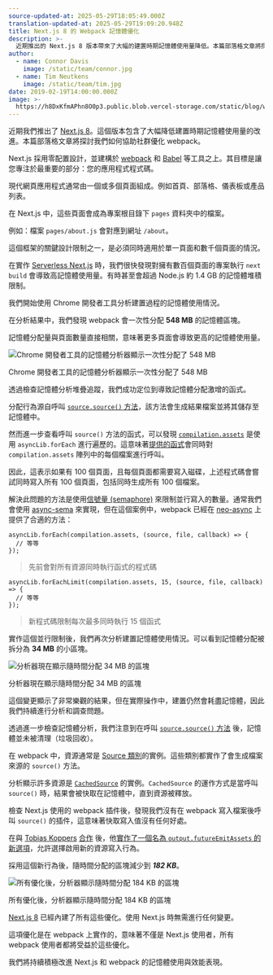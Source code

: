 ```yaml
---
source-updated-at: 2025-05-29T18:05:49.000Z
translation-updated-at: 2025-05-29T19:09:20.948Z
title: Next.js 8 的 Webpack 記憶體優化
description: >-
  近期推出的 Next.js 8 版本帶來了大幅的建置時期記憶體使用量降低。本篇部落格文章將探討我們如何協助社群優化 webpack。
author:
  - name: Connor Davis
    image: /static/team/connor.jpg
  - name: Tim Neutkens
    image: /static/team/tim.jpg
date: 2019-02-19T14:00:00.000Z
image: >-
  https://h8DxKfmAPhn8O0p3.public.blob.vercel-storage.com/static/blog/webpack-memory/twitter-card.png
---
```


近期我們推出了 [Next.js 8](/blog/next-8)。這個版本包含了大幅降低建置時期記憶體使用量的改進。本篇部落格文章將探討我們如何協助社群優化 webpack。

Next.js 採用零配置設計，並建構於 [webpack](https://webpack.js.org/) 和 [Babel](https://babeljs.io) 等工具之上。其目標是讓您專注於最重要的部分：您的應用程式程式碼。

現代網頁應用程式通常由一個或多個頁面組成。例如首頁、部落格、儀表板或產品列表。

在 Next.js 中，這些頁面會成為專案根目錄下 `pages` 資料夾中的檔案。

例如：檔案 `pages/about.js` 會對應到網址 `/about`。

這個框架的關鍵設計限制之一，是必須同時適用於單一頁面和數千個頁面的情況。

在實作 [Serverless Next.js](/blog/next-8#serverless-nextjs) 時，我們很快發現對擁有數百個頁面的專案執行 `next build` 會導致高記憶體使用量。有時甚至會超過 Node.js 約 1.4 GB 的記憶體堆積限制。

我們開始使用 Chrome 開發者工具分析建置過程的記憶體使用情況。

在分析結果中，我們發現 webpack 會一次性分配 **548 MB** 的記憶體區塊。

記憶體分配量與頁面數量直接相關，意味著更多頁面會導致更高的記憶體使用量。

![Chrome 開發者工具的記憶體分析器顯示一次性分配了 548 MB](https://h8DxKfmAPhn8O0p3.public.blob.vercel-storage.com/static/blog/webpack-memory/allocation-before.png)

Chrome 開發者工具的記憶體分析器顯示一次性分配了 548 MB

透過檢查記憶體分析堆疊追蹤，我們成功定位到導致記憶體分配激增的函式。

分配行為源自呼叫 [`source.source()` 方法](https://github.com/webpack/webpack/blob/v4.28.4/lib/Compiler.js#L334)，該方法會生成結果檔案並將其儲存至記憶體中。

然而進一步查看呼叫 `source()` 方法的函式，可以發現 [`compilation.assets`](https://github.com/webpack/webpack/blob/v4.28.4/lib/Compiler.js#L316) 是使用 `asyncLib.forEach` 進行遍歷的。這意味著[提供的函式](https://github.com/webpack/webpack/blob/v4.28.4/lib/Compiler.js#L317)會同時對 `compilation.assets` 陣列中的每個檔案進行呼叫。

因此，這表示如果有 100 個頁面，且每個頁面都需要寫入磁碟，上述程式碼會嘗試同時寫入所有 100 個頁面，包括同時生成所有 100 個檔案。

解決此問題的方法是使用[信號量 (semaphore)](https://en.wikipedia.org/wiki/Semaphore_\(programming\)) 來限制並行寫入的數量。通常我們會使用 [async-sema](https://github.com/vercel/async-sema) 來實現，但在這個案例中，webpack 已經在 [neo-async](https://github.com/webpack/webpack/blob/v4.28.4/lib/Compiler.js#L8) 上提供了合適的方法：

```
asyncLib.forEach(compilation.assets, (source, file, callback) => {
  // 等等
});
```

> 先前會對所有資源同時執行函式的程式碼

```
asyncLib.forEachLimit(compilation.assets, 15, (source, file, callback) => {
  // 等等
});
```

> 新程式碼限制每次最多同時執行 15 個函式

實作這個並行限制後，我們再次分析建置記憶體使用情況。可以看到記憶體分配被拆分為 **34 MB** 的小區塊。

![分析器現在顯示隨時間分配 34 MB 的區塊](https://h8DxKfmAPhn8O0p3.public.blob.vercel-storage.com/static/blog/webpack-memory/after-limiting.png)

分析器現在顯示隨時間分配 34 MB 的區塊

這個變更顯示了非常樂觀的結果，但在實際操作中，建置仍然會耗盡記憶體，因此我們持續進行分析和調查問題。

透過進一步檢查記憶體分析，我們注意到在呼叫 [`source.source()` 方法](https://github.com/webpack/webpack/blob/v4.28.4/lib/Compiler.js#L334) 後，記憶體並未被清理（垃圾回收）。

在 webpack 中，資源通常是 [Source 類別](https://github.com/webpack/webpack-sources)的實例。這些類別都實作了會生成檔案來源的 `source()` 方法。

分析顯示許多資源是 [`CachedSource`](https://github.com/webpack/webpack-sources#cachedsource) 的實例。`CachedSource` 的運作方式是當呼叫 `source()` 時，結果會被快取在記憶體中，直到資源被釋放。

檢查 Next.js 使用的 webpack 插件後，發現我們沒有在 webpack 寫入檔案後呼叫 `source()` 的插件，這意味著快取寫入值沒有任何好處。

在與 [Tobias Koppers](https://twitter.com/wSokra) [合作](https://github.com/webpack/webpack/pull/8609) 後，他[實作了一個名為 `output.futureEmitAssets` 的新選項](https://github.com/webpack/webpack/pull/8642)，允許選擇啟用新的資源寫入行為。

採用這個新行為後，隨時間分配的區塊減少到 **_182 KB_**。

![所有優化後，分析器顯示隨時間分配 184 KB 的區塊](https://h8DxKfmAPhn8O0p3.public.blob.vercel-storage.com/static/blog/webpack-memory/allocation-after.png)

所有優化後，分析器顯示隨時間分配 184 KB 的區塊

[Next.js 8](/blog/next-8) 已經內建了所有這些優化。使用 Next.js 時無需進行任何變更。

這項優化是在 webpack 上實作的，意味著不僅是 Next.js 使用者，所有 webpack 使用者都將受益於這些優化。

我們將持續積極改進 Next.js 和 webpack 的記憶體使用與效能表現。